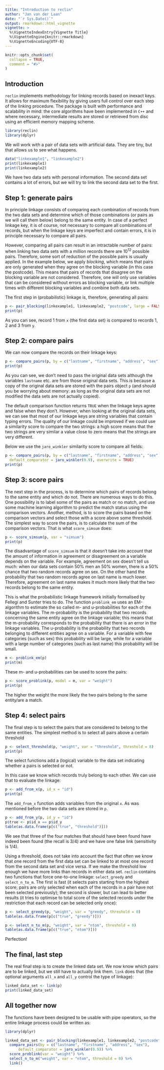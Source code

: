```yaml
---
title: "Introduction to reclin"
author: "Jan van der Laan"
date: "`r Sys.Date()`"
output: rmarkdown::html_vignette
vignette: >
  %\VignetteIndexEntry{Vignette Title}
  %\VignetteEngine{knitr::rmarkdown}
  %\VignetteEncoding{UTF-8}
---
```


```r
knitr::opts_chunk$set(
  collapse = TRUE,
  comment = "#>"
)
```


## Introduction

`reclin` implements methodology for linking records based on inexact keys. It
allows for maximum flexibility by giving users full control over each step of
the linking procedure.  The package is built with performance and scalability
in mind: the core algorithms have been implemented in `C++` and where
necessary, intermediate results are stored or retrieved from disc using an
efficient memory  mapping scheme.



```r
library(reclin)
library(dplyr)
```

We will work with a pair of data sets with artificial data. They are tiny, but
that allows us to see what happens.
```r
data("linkexample1", "linkexample2")
print(linkexample1)
print(linkexample2)
```

We have two data sets with personal information. The second data set contains a
lot of errors, but we will try to link the second data set to the first.

## Step 1: generate pairs

In principle linkage consists of comparing each combination of records from the
two data sets and determine which of those combinations (or pairs as we will
call them below) belong to the same entity. In case of a perfect linkage key, it
is of course, not necessary to compare all combinations of records, but when
the linkage keys are imperfect and contain errors, it is in principle necessary
to compare all pairs.

However, comparing all pairs can result in an intractable number of
pairs: when linking two data sets with a million records there are $10^{12}$
possible pairs. Therefore, some sort of reduction of the possible pairs is
usually applied. In the example below, we apply *blocking*, which means that
pairs are only generated when they agree on the blocking variable (in this case
the postcode). This means that pairs of records that disagree on the blocking
variable are not considered. Therefore, one will only use variables that can
be considered without errors as blocking variable, or link multiple times with
different blocking variables and combine both data sets.

The first step in (probabilistic) linkage is, therefore, generating all pairs:
```r
p <- pair_blocking(linkexample1, linkexample2, "postcode", large = FALSE)
print(p)
```

As you can see, record 1 from `x` (the first data set) is compared to records
1, 2 and 3 from `y`.

## Step 2: compare pairs

We can now compare the records on their linkage keys:
```r
p <- compare_pairs(p, by = c("lastname", "firstname", "address", "sex"))
print(p)
```
As you can see, we don't need to pass the original data sets although the
variables `lastname` etc. are from those original data sets. This is because a
copy of the original data sets are stored with the pairs object `p` (and should
you be worrying about memory: as long as the original data sets are not
modified the data sets are not actually copied).

The default comparison function returns `TRUE` when the linkage keys agree and
false when they don't. However, when looking at the original data sets, we can
see that most of our linkage keys are string variables that contain typing
errors. The quality of our linkage could be improved if we could use a
similarity score to compare the two strings: a high score means that the two
strings are very similar a value close to zero means that the strings are very
different.

Below we use the `jaro_winkler` similarity score to compare all fields:

```r
p <- compare_pairs(p, by = c("lastname", "firstname", "address", "sex"),
  default_comparator = jaro_winkler(0.9), overwrite = TRUE)
print(p)
```

## Step 3: score pairs

The next step in the process, is to determine which pairs of records belong to
the same entity and which do not. There are numerous ways to do this. One
possibility is to label some of the pairs as match or no match, and use some
machine learning algorithm to predict the match status using the comparison
vectors. Another, method, is to score the pairs based on the comparison vectors
and select those with a score above some threshold. The simplest way to score
the pairs, is to calculate the sum of the comparison vectors. That is what
`score_simsum` does:

```r
p <- score_simsum(p, var = "simsum")
print(p)
```

The disadvantage of `score_simsum` is that it doesn't take into account that
the amount of information in agreement or disagreement on a variable depends
on the variable. For example, agreement on sex doesn't tell us much: when
our data sets contain 50% men an 50% women, there is a 50% chance that two
random records agree on sex. On the other hand the probability that two random
records agree on last name is much lower. Therefore, agreement on last name makes
it much more likely that the two records belong to the same entity.

This is what the probabilistic linkage framework initially formalised by Fellegi
and Sunter tries to do. The function `problink_em` uses an EM-algorithm to
estimate the so called m- and u-probabilities for each of the linkage variables.
The m-probability is the probability that two records concerning the same entity
agree on the linkage variable; this means that the m-probability corresponds to
the probability that there is an error in the linkage variables.
The u-probability is the probability that two records belonging to different
entities agree on a variable. For a variable with few categories (such as sex)
this probability will be large, while for a variable with a large number of
categories (such as last name) this probability will be small.

```r
m <- problink_em(p)
print(m)
```

These m- and u-probabilities can be used to score the pairs:

```r
p <- score_problink(p, model = m, var = "weight")
print(p)
```

The higher the weight the more likely the two pairs belong to the same
entity/are a match.

## Step 4: select pairs

The final step is to select the pairs that are considered to belong to the
same entities. The simplest method is to select all pairs above a certain
threshold

```r
p <- select_threshold(p, "weight", var = "threshold", threshold = 8)
print(p)
```

The select functions add a (logical) variable to the data set indicating
whether a pairs is selected or not.

In this case we know which records truly belong to each other. We can use that
to evaluate the linkage:
```r
p <- add_from_x(p, id_x = "id")
print(p)
```
The `add_from_x` function adds variables from the original `x`. As was
mentioned before the two data sets are stored in `p`.

```r
p <- add_from_y(p, id_y = "id")
p$true <- p$id_x == p$id_y
table(as.data.frame(p[c("true", "threshold")]))
```

We see that three of the four matches that should have been found have indeed
been found (the recall is 3/4) and we have one false link (sensitivity is 1/4).

Using a threshold, does not take into account the fact that often we know that
one record from the first data set can be linked to at most one record from the
second data set and vice versa. If we make the threshold low enough we have more
links than records in either data set. `reclin` contains two functions that
force one-to-one linkage: `select_greedy` and `select_n_to_m`. The first is
fast (it selects pairs starting from the highest score; pairs are only selected
when each of the records in a pair have not been selected previously); the
second is slower, but can lead to better results (it tries to optimise to total
score of the selected records under the restriction that each record can be
selected only once):


```r
p <- select_greedy(p, "weight", var = "greedy", threshold = 0)
table(as.data.frame(p[c("true", "greedy")]))
```


```r
p <- select_n_to_m(p, "weight", var = "ntom", threshold = 0)
table(as.data.frame(p[c("true", "ntom")]))
```

Perfection!

## The final, last step

The real final step is to create the linked data set. We now know which pairs
are to be linked, but we still have to actually link them. `link` does that (the
optional arguments `all_x` and `all_y` control the type of linkage):

```r
linked_data_set <- link(p)
print(linked_data_set)
```

## All together now
The functions have been designed to be usable with pipe operators, so the
entire linkage process could be written as:

```r
library(dplyr)

linked_data_set <- pair_blocking(linkexample1, linkexample2, "postcode") %>%
  compare_pairs(by = c("lastname", "firstname", "address", "sex"),
      default_comparator = jaro_winkler(0.9)) %>%
  score_problink(var = "weight") %>%
  select_n_to_m("weight", var = "ntom", threshold = 0) %>%
  link()
```

